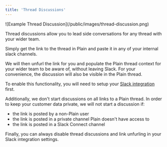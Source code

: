 ```yaml
---
title: 'Thread Discussions'
---
```


<Frame>![Example Thread Discussion](/public/images/thread-discussion.png)</Frame>

Thread discussions allow you to lead side conversations for any thread with your wider team.

Simply get the link to the thread in Plain and paste it in any of your internal slack channels.

We will then unfurl the link for you and populate the Plain thread context for your wider team to be aware of, without leaving Slack.
For your convenience, the discussion will also be visible in the Plain thread.

To enable this functionality, you will need to setup your [Slack integration](/slack) first.

Additionally, we don't start discussions on all links to a Plain thread.
In order to keep your customer data private, we will not start a discussion if:

- the link is posted by a non-Plain user
- the link is posted in a private channel Plain doesn't have access to
- the link is posted in a Slack Connect channel

Finally, you can always disable thread discussions and link unfurling in your Slack integration settings.
